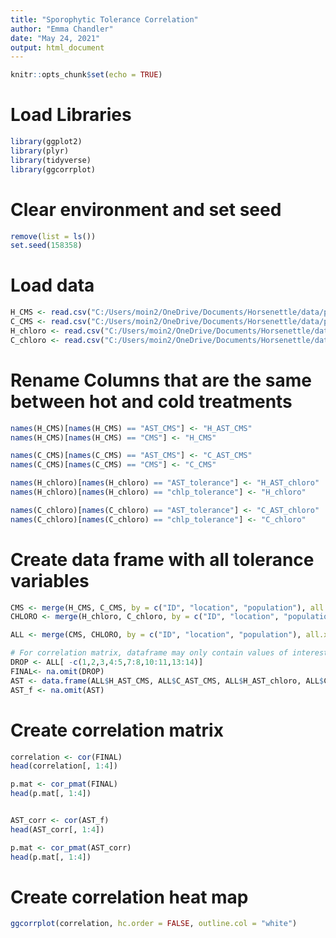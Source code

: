 ```yaml
---
title: "Sporophytic Tolerance Correlation"
author: "Emma Chandler"
date: "May 24, 2021"
output: html_document
---
```


```r
knitr::opts_chunk$set(echo = TRUE)
```

# Load Libraries
```r
library(ggplot2)
library(plyr)
library(tidyverse)
library(ggcorrplot)
```

# Clear environment and set seed
```r
remove(list = ls())
set.seed(158358)
```


# Load data
```r
H_CMS <- read.csv("C:/Users/moin2/OneDrive/Documents/Horsenettle/data/processed/HCMS_processed.csv", header = TRUE)
C_CMS <- read.csv("C:/Users/moin2/OneDrive/Documents/Horsenettle/data/processed/CCMS_processed.csv", header = TRUE)
H_chloro <- read.csv("C:/Users/moin2/OneDrive/Documents/Horsenettle/data/processed/Hchloro_processed.csv", header = TRUE)
C_chloro <- read.csv("C:/Users/moin2/OneDrive/Documents/Horsenettle/data/processed/Cchloro_processed.csv", header = TRUE)

```

# Rename Columns that are the same between hot and cold treatments
```r
names(H_CMS)[names(H_CMS) == "AST_CMS"] <- "H_AST_CMS"
names(H_CMS)[names(H_CMS) == "CMS"] <- "H_CMS"

names(C_CMS)[names(C_CMS) == "AST_CMS"] <- "C_AST_CMS"
names(C_CMS)[names(C_CMS) == "CMS"] <- "C_CMS"

names(H_chloro)[names(H_chloro) == "AST_tolerance"] <- "H_AST_chloro"
names(H_chloro)[names(H_chloro) == "chlp_tolerance"] <- "H_chloro"

names(C_chloro)[names(C_chloro) == "AST_tolerance"] <- "C_AST_chloro"
names(C_chloro)[names(C_chloro) == "chlp_tolerance"] <- "C_chloro"

```


# Create data frame with all tolerance variables
```r
CMS <- merge(H_CMS, C_CMS, by = c("ID", "location", "population"), all.x = FALSE, all = TRUE)
CHLORO <- merge(H_chloro, C_chloro, by = c("ID", "location", "population"), all.x = FALSE, all = TRUE)

ALL <- merge(CMS, CHLORO, by = c("ID", "location", "population"), all.x = FALSE, all = TRUE)

# For correlation matrix, dataframe may only contain values of interest
DROP <- ALL[ -c(1,2,3,4:5,7:8,10:11,13:14)]
FINAL<- na.omit(DROP)
AST <- data.frame(ALL$H_AST_CMS, ALL$C_AST_CMS, ALL$H_AST_chloro, ALL$C_AST_chloro)
AST_f <- na.omit(AST)
```


# Create correlation matrix
```r
correlation <- cor(FINAL)
head(correlation[, 1:4])

p.mat <- cor_pmat(FINAL)
head(p.mat[, 1:4])


AST_corr <- cor(AST_f)
head(AST_corr[, 1:4])

p.mat <- cor_pmat(AST_corr)
head(p.mat[, 1:4])

```

# Create correlation heat map
```r
ggcorrplot(correlation, hc.order = FALSE, outline.col = "white")
```

